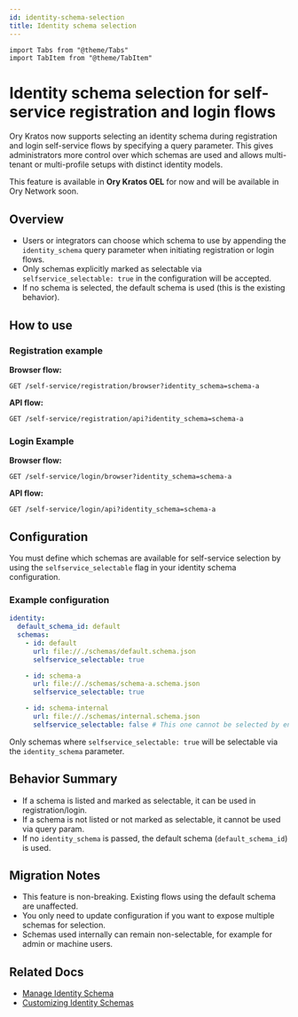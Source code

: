 ```yaml
---
id: identity-schema-selection
title: Identity schema selection
---
```


```mdx-code-block
import Tabs from "@theme/Tabs"
import TabItem from "@theme/TabItem"
```

# Identity schema selection for self-service registration and login flows

Ory Kratos now supports selecting an identity schema during registration and login self-service flows by specifying a
query parameter. This gives administrators more control over which schemas are used and allows multi-tenant or multi-profile
setups with distinct identity models.

This feature is available in **Ory Kratos OEL** for now and will be available in Ory Network soon.

## Overview

- Users or integrators can choose which schema to use by appending the `identity_schema` query parameter when initiating
  registration or login flows.
- Only schemas explicitly marked as selectable via `selfservice_selectable: true` in the configuration will be accepted.
- If no schema is selected, the default schema is used (this is the existing behavior).

## How to use

### Registration example

**Browser flow:**

```
GET /self-service/registration/browser?identity_schema=schema-a
```

**API flow:**

```
GET /self-service/registration/api?identity_schema=schema-a
```

### Login Example

**Browser flow:**

```
GET /self-service/login/browser?identity_schema=schema-a
```

**API flow:**

```
GET /self-service/login/api?identity_schema=schema-a
```

## Configuration

You must define which schemas are available for self-service selection by using the `selfservice_selectable` flag in your identity
schema configuration.

### Example configuration

```yaml
identity:
  default_schema_id: default
  schemas:
    - id: default
      url: file://./schemas/default.schema.json
      selfservice_selectable: true

    - id: schema-a
      url: file://./schemas/schema-a.schema.json
      selfservice_selectable: true

    - id: schema-internal
      url: file://./schemas/internal.schema.json
      selfservice_selectable: false # This one cannot be selected by end users
```

Only schemas where `selfservice_selectable: true` will be selectable via the `identity_schema` parameter.

## Behavior Summary

- If a schema is listed and marked as selectable, it can be used in registration/login.
- If a schema is not listed or not marked as selectable, it cannot be used via query param.
- If no `identity_schema` is passed, the default schema (`default_schema_id`) is used.

## Migration Notes

- This feature is non-breaking. Existing flows using the default schema are unaffected.
- You only need to update configuration if you want to expose multiple schemas for selection.
- Schemas used internally can remain non-selectable, for example for admin or machine users.

## Related Docs

- [Manage Identity Schema](./manage-identity-schema)
- [Customizing Identity Schemas](../../kratos/manage-identities/customize-identity-schema)
